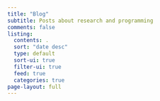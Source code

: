 ```yaml
---
title: "Blog"
subtitle: Posts about research and programming
comments: false
listing:
  contents: .
  sort: "date desc"
  type: default
  sort-ui: true
  filter-ui: true
  feed: true
  categories: true
page-layout: full
---
```

